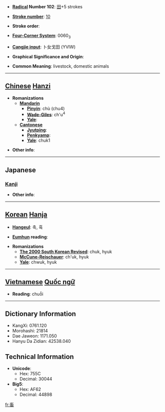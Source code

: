 * '''[[Wiktionary:Chinese radical index| Radical]] Number 102''': [[Wiktionary:Chinese radical index 田|田]]+5 strokes

* '''[[Wiktionary:Chinese total strokes index|Stroke number]]''': [[Wiktionary:Chinese total strokes index 10|10]]

* '''Stroke order''': 

* '''[[Wiktionary:Chinese four corner index|Four-Corner System]]''': 0060<sub>3</sub>

* '''[[Wiktionary:Chinese Cangjie index|Cangjie input]]''': 卜女戈田 (YVIW)

* '''Graphical Significance and Origin''': 

* '''Common Meaning''': livestock, domestic animals

----

== [[Chinese]] [[Hanzi]] ==

* '''Romanizations'''
** '''[[Mandarin]]'''
*** '''[[Pinyin]]''': chù (chu4)
*** '''[[Wade-Giles]]''': ch'u<sup>4</sup>
*** '''[[Yale]]''': 
** '''[[Cantonese]]'''
*** '''[[Jyutping]]''':
*** '''[[Penkyamp]]''': 
*** '''[[Yale]]''': chuk1

* '''Other info''': 

----

==Japanese==
===[[Kanji]]===
{{kanji|on readings=[[ちく]] (chiku), [[きく]] (kiku), [[きゅう]] (kyū)
|kun readings=[[たくわえる]] (takuwaeru), [[やしなう]] (yashinau), [[かう]] (kau)
}}

* '''Other info''':  

----

== [[Korean]] [[Hanja]] ==

* '''[[Hangeul]]''': 축, 휵

* '''[[Eumhun]] reading''': 

* '''Romanizations'''
** '''[[The 2000 South Korean Revised Romanization|The 2000 South Korean Revised]]''': chuk, hyuk
** '''[[McCune-Reischauer]]''': ch'uk, hyuk
** '''[[Yale]]''': chwuk, hyuk


----

== [[Vietnamese]] [[Quốc ngữ]] ==

* '''Reading''': chuỗi

----

== Dictionary Information ==

* KangXi: 0761.120
* Morohashi: 21814
* Dae Jaweon: 1171.050
* Hanyu Da Zidian: 42538.040

== Technical Information ==

* '''Unicode''':
** Hex: 755C
** Decimal: 30044
* '''Big5''':
** Hex: AF62
** Decimal: 44898

[[fr:畜]]